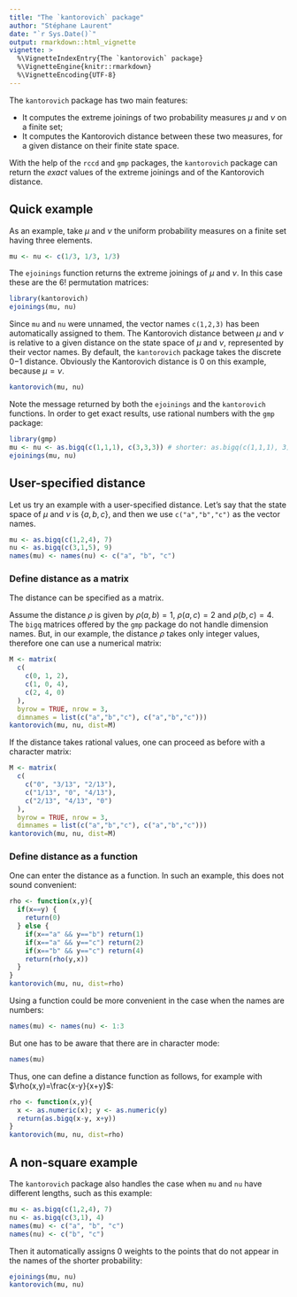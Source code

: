 ```yaml
---
title: "The `kantorovich` package"
author: "Stéphane Laurent"
date: "`r Sys.Date()`"
output: rmarkdown::html_vignette
vignette: >
  %\VignetteIndexEntry{The `kantorovich` package}
  %\VignetteEngine{knitr::rmarkdown}
  %\VignetteEncoding{UTF-8}
---
```


The `kantorovich` package has two main features:

* It computes the extreme joinings of two probability measures $\mu$ and $\nu$ on a finite set;
* It computes the Kantorovich distance between these two measures, for a given distance on their finite state space.

With the help of the `rccd` and `gmp` packages, the `kantorovich` package can return the *exact* values of the extreme joinings and of the Kantorovich distance. 

## Quick example 

As an example, take $\mu$ and $\nu$ the uniform probability measures on a finite set having three elements.

```r
mu <- nu <- c(1/3, 1/3, 1/3)
```

The `ejoinings` function returns the extreme joinings of $\mu$ and $\nu$. In this case these are the $6!$ permutation matrices:

```r
library(kantorovich)
ejoinings(mu, nu)
```

Since `mu` and `nu` were unnamed, the vector names `c(1,2,3)` has been automatically assigned to them. 
The Kantorovich distance between $\mu$ and $\nu$ is relative to a given distance on the state space of $\mu$ and $\nu$, represented by their vector names. By default, the `kantorovich` package takes the discrete $0\mathrm{-}1$ distance. Obviously the Kantorovich distance is $0$ on this example, because $\mu=\nu$. 

```r
kantorovich(mu, nu)
```

Note the message returned by both the `ejoinings` and the `kantorovich` functions. In order to get exact results, use rational numbers with the `gmp` package:

```r
library(gmp)
mu <- nu <- as.bigq(c(1,1,1), c(3,3,3)) # shorter: as.bigq(c(1,1,1), 3) 
ejoinings(mu, nu)
```

## User-specified distance 

Let us try an example with a user-specified distance. 
Let's say that the state space of $\mu$ and $\nu$ is $\{a, b, c\}$, 
and then we use `c("a","b","c")` as the vector names.

```r
mu <- as.bigq(c(1,2,4), 7)
nu <- as.bigq(c(3,1,5), 9)
names(mu) <- names(nu) <- c("a", "b", "c")
```


### Define distance as a matrix 

The distance can be specified as a matrix. 

Assume the distance $\rho$ is given by $\rho(a,b)=1$, $\rho(a,c)=2$ and $\rho(b,c)=4$. 
The `bigq` matrices offered by the `gmp` package do not handle dimension names. 
But, in our example, the distance $\rho$ takes only integer values, 
 therefore one can use a numerical matrix:

```r
M <- matrix(
  c(
    c(0, 1, 2),
    c(1, 0, 4),
    c(2, 4, 0)
  ), 
  byrow = TRUE, nrow = 3,
  dimnames = list(c("a","b","c"), c("a","b","c")))
kantorovich(mu, nu, dist=M)
```

If the distance takes rational values, one can proceed as before with a character matrix:

```r
M <- matrix(
  c(
    c("0", "3/13", "2/13"),
    c("1/13", "0", "4/13"),
    c("2/13", "4/13", "0")
  ), 
  byrow = TRUE, nrow = 3,
  dimnames = list(c("a","b","c"), c("a","b","c")))
kantorovich(mu, nu, dist=M)
```

### Define distance as a function 

One can enter the distance as a function. In such an example, this does not sound convenient:

```r
rho <- function(x,y){
  if(x==y) {
    return(0)
  } else {
    if(x=="a" && y=="b") return(1)
    if(x=="a" && y=="c") return(2)
    if(x=="b" && y=="c") return(4)
    return(rho(y,x))
  } 
}
kantorovich(mu, nu, dist=rho)
```

Using a function could be more convenient in the case when the names are numbers:

```r
names(mu) <- names(nu) <- 1:3
```

But one has to be aware that there are in character mode:

```r
names(mu)
```

Thus, one can define a distance function as follows, for example with  $\rho(x,y)=\frac{x-y}{x+y}$:

```r
rho <- function(x,y){
  x <- as.numeric(x); y <- as.numeric(y)
  return(as.bigq(x-y, x+y))
}
kantorovich(mu, nu, dist=rho)
```


## A non-square example 

The `kantorovich` package also handles the case when `mu` and `nu` have different lengths, such as this example:

```r
mu <- as.bigq(c(1,2,4), 7)
nu <- as.bigq(c(3,1), 4)
names(mu) <- c("a", "b", "c") 
names(nu) <- c("b", "c")
```

Then it automatically assigns $0$ weights to the points that do not appear in the names of the shorter probability: 

```r
ejoinings(mu, nu)
kantorovich(mu, nu)
```

